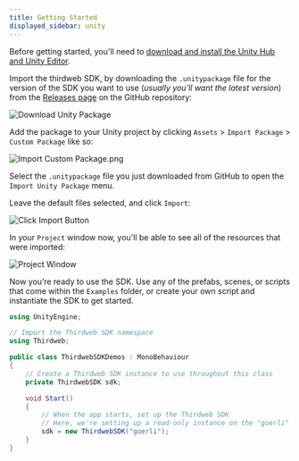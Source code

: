 ```yaml
---
title: Getting Started
displayed_sidebar: unity
---
```



Before getting started, you'll need to
[download and install the Unity Hub and Unity Editor](https://learn.unity.com/tutorial/install-the-unity-hub-and-editor).

Import the thirdweb SDK, by downloading the `.unitypackage` file for the version of the SDK
you want to use (_usually you&rsquo;ll want the latest version_) from the
[Releases page](https://github.com/thirdweb-dev/unity-sdk/releases) on the GitHub repository:

![Download Unity Package](./assets/unitypackage.png)

Add the package to your Unity project by clicking `Assets` > `Import Package` > `Custom Package` like so:

![Import Custom Package.png](./assets/import2.png)

Select the `.unitypackage` file you just downloaded from GitHub to open the `Import Unity Package` menu.

Leave the default files selected, and click `Import`:

![Click Import Button](./assets/import3.png)

In your `Project` window now, you'll be able to see all of the resources that were imported:

![Project Window](./assets/project.png)

Now you&rsquo;re ready to use the SDK. Use any of the prefabs, scenes, or scripts that come within the `Examples` folder,
or create your own script and instantiate the SDK to get started.

```csharp
using UnityEngine;

// Import the Thirdweb SDK namespace
using Thirdweb;

public class ThirdwebSDKDemos : MonoBehaviour
{
    // Create a Thirdweb SDK instance to use throughout this class
    private ThirdwebSDK sdk;

    void Start()
    {
        // When the app starts, set up the Thirdweb SDK
        // Here, we're setting up a read-only instance on the "goerli" test network.
        sdk = new ThirdwebSDK("goerli");
    }
}
```
